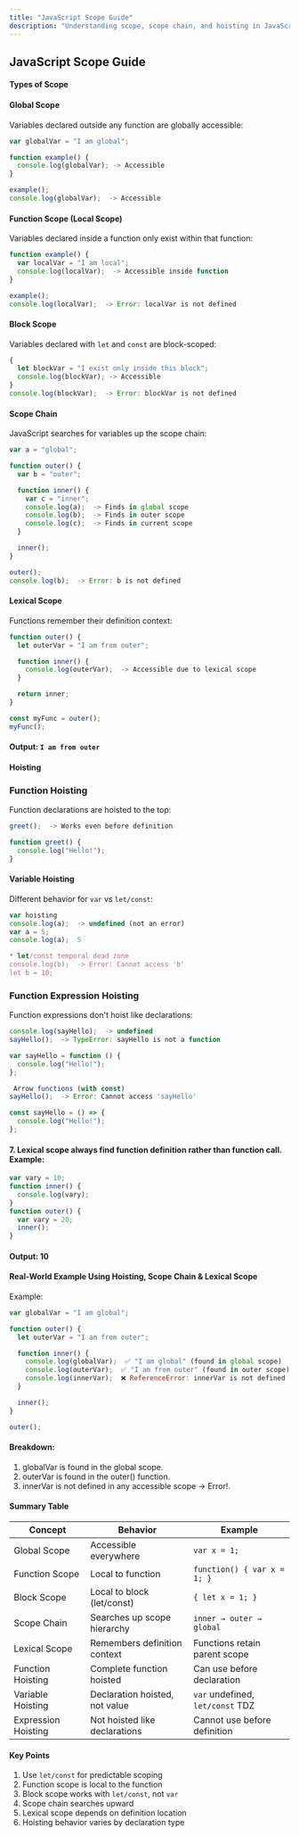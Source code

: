 ```yaml
---
title: "JavaScript Scope Guide"
description: "Understanding scope, scope chain, and hoisting in JavaScript"
---
```


## JavaScript Scope Guide

#### Types of Scope

#### Global Scope

Variables declared outside any function are globally accessible:

```javascript
var globalVar = "I am global";

function example() {
  console.log(globalVar); -> Accessible
}

example();
console.log(globalVar);  -> Accessible
```

#### Function Scope (Local Scope)

Variables declared inside a function only exist within that function:

```javascript
function example() {
  var localVar = "I am local";
  console.log(localVar);  -> Accessible inside function
}

example();
console.log(localVar);  -> Error: localVar is not defined
```

#### Block Scope

Variables declared with `let` and `const` are block-scoped:

```javascript
{
  let blockVar = "I exist only inside this block";
  console.log(blockVar); -> Accessible
}
console.log(blockVar);  -> Error: blockVar is not defined
```

#### Scope Chain

JavaScript searches for variables up the scope chain:

```javascript
var a = "global";

function outer() {
  var b = "outer";

  function inner() {
    var c = "inner";
    console.log(a);  -> Finds in global scope
    console.log(b);  -> Finds in outer scope
    console.log(c);  -> Finds in current scope
  }

  inner();
}

outer();
console.log(b);  -> Error: b is not defined
```

#### Lexical Scope

Functions remember their definition context:

```javascript
function outer() {
  let outerVar = "I am from outer";

  function inner() {
    console.log(outerVar);  -> Accessible due to lexical scope
  }

  return inner;
}

const myFunc = outer();
myFunc();
```

#### Output: `I am from outer`

#### Hoisting

### Function Hoisting

Function declarations are hoisted to the top:

```javascript
greet();  -> Works even before definition

function greet() {
  console.log("Hello!");
}
```

#### Variable Hoisting

Different behavior for `var` vs `let/const`:

```javascript
var hoisting
console.log(a);  -> undefined (not an error)
var a = 5;
console.log(a);  5

* let/const temporal dead zone
console.log(b);  -> Error: Cannot access 'b'
let b = 10;
```

### Function Expression Hoisting

Function expressions don't hoist like declarations:

```javascript
console.log(sayHello);  -> undefined
sayHello();  -> TypeError: sayHello is not a function

var sayHello = function () {
  console.log("Hello!");
};

 Arrow functions (with const)
sayHello();  -> Error: Cannot access 'sayHello'

const sayHello = () => {
  console.log("Hello!");
};
```

#### 7. Lexical scope always find function definition rather than function call. Example:

```javascript
var vary = 10;
function inner() {
  console.log(vary);
}
function outer() {
  var vary = 20;
  inner();
}
```

#### Output: 10

#### Real-World Example Using Hoisting, Scope Chain & Lexical Scope

Example:

```javascript
var globalVar = "I am global";

function outer() {
  let outerVar = "I am from outer";

  function inner() {
    console.log(globalVar);  ✅ "I am global" (found in global scope)
    console.log(outerVar);  ✅ "I am from outer" (found in outer scope)
    console.log(innerVar);  ❌ ReferenceError: innerVar is not defined
  }

  inner();
}

outer();
```

#### Breakdown:

1. globalVar is found in the global scope.
2. outerVar is found in the outer() function.
3. innerVar is not defined in any accessible scope → Error!.

#### Summary Table

| Concept             | Behavior                       | Example                          |
| ------------------- | ------------------------------ | -------------------------------- |
| Global Scope        | Accessible everywhere          | `var x = 1;`                     |
| Function Scope      | Local to function              | `function() { var x = 1; }`      |
| Block Scope         | Local to block (let/const)     | `{ let x = 1; }`                 |
| Scope Chain         | Searches up scope hierarchy    | `inner → outer → global`         |
| Lexical Scope       | Remembers definition context   | Functions retain parent scope    |
| Function Hoisting   | Complete function hoisted      | Can use before declaration       |
| Variable Hoisting   | Declaration hoisted, not value | `var` undefined, `let/const` TDZ |
| Expression Hoisting | Not hoisted like declarations  | Cannot use before definition     |

#### Key Points

1. Use `let/const` for predictable scoping
2. Function scope is local to the function
3. Block scope works with `let/const`, not `var`
4. Scope chain searches upward
5. Lexical scope depends on definition location
6. Hoisting behavior varies by declaration type
